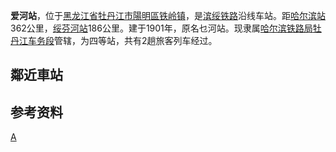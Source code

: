 {{Distinguish|艾河站|高雄捷運愛河站}}
{{Infobox China railway station
|车站名称 = 爱河站
|图片 = Aihe Railway Station.jpg
|图片介绍 = 
|其他名称 = 
|车站拼音 = Aihe
|英文名称 = Aihe Railway Station
|车站代码 = 62135<ref>{{cite book|title=中华人民共和国铁路车站代码（GB/T 10302-2010）|publisher=中国标准出版社|year=2010|isbn=155066140495|ignore-isbn-error=true|pages=1}}</ref>
|电报码 = AHB<ref>{{cite book|author=铁道部电子计算技术中心, 铁道部运输局|title=铁路车站站名代码表：TMIS使用|publisher=中国铁道出版社|location=北京|year=1998|isbn=9787113030995|pages=157}}</ref>
|拼音码 = AHE
|车站位置 = [[黑龙江省|黑龙江省]][[牡丹江市|牡丹江市]][[阳明区|阳明区]][[铁岭镇|铁岭镇]]
|坐标 = 
|归属 = [[哈尔滨铁路局|哈尔滨铁路局]][[牡丹江车务段|牡丹江车务段]]
|线路 = [[滨绥铁路|滨绥铁路]]
|车站等级 = 四等站
}}

'''爱河站'''，位于[[黑龙江省|黑龙江省]][[牡丹江市|牡丹江市]][[陽明區|陽明區]][[铁岭镇|铁岭镇]]，是[[滨绥铁路|滨绥铁路]]沿线车站。距[[哈尔滨站|哈尔滨站]]362公里，[[绥芬河站|绥芬河站]]186公里。建于1901年，原名乜河站。现隶属[[哈尔滨铁路局|哈尔滨铁路局]][[牡丹江车务段|牡丹江车务段]]管辖，为四等站，共有2趟旅客列车经过。
== 鄰近車站 ==
{{start rail box|[[中国铁路|中国铁路]]}}
{{s-inop|[[牡丹江站|牡丹江站]]|[[哈尔滨站|哈尔滨]]方向}}
{{s-line|[[滨绥铁路|滨绥铁路]]<br />← 7km 爱河站 16km→}}
{{s-inop|[[磨刀石站|磨刀石站]]|[[绥芬河站|绥芬河]]方向}}
{{end box}}

==参考资料==
{{reflist}}

{{China-rail-stub}}
{{滨绥铁路}}

[[Category:牡丹江市铁路车站|A]]